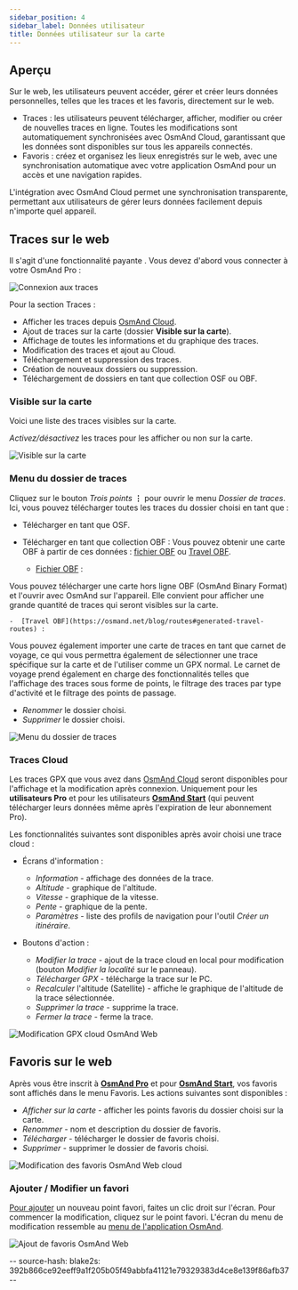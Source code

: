 ```yaml
---
sidebar_position: 4
sidebar_label: Données utilisateur
title: Données utilisateur sur la carte
---
```



<InfoIncompleteArticle/>

## Aperçu

Sur le web, les utilisateurs peuvent accéder, gérer et créer leurs données personnelles, telles que les traces et les favoris, directement sur le web.

- Traces : les utilisateurs peuvent télécharger, afficher, modifier ou créer de nouvelles traces en ligne. Toutes les modifications sont automatiquement synchronisées avec OsmAnd Cloud, garantissant que les données sont disponibles sur tous les appareils connectés.
- Favoris : créez et organisez les lieux enregistrés sur le web, avec une synchronisation automatique avec votre application OsmAnd pour un accès et une navigation rapides.

L'intégration avec OsmAnd Cloud permet une synchronisation transparente, permettant aux utilisateurs de gérer leurs données facilement depuis n'importe quel appareil.

## Traces sur le web

Il s'agit d'une fonctionnalité payante <ProFeature/>. Vous devez d'abord vous connecter à votre OsmAnd Pro :

![Connexion aux traces](@site/static/img/web/track_loggin.png)

Pour la section Traces :

- Afficher les traces depuis [OsmAnd Cloud](#users-tracks-pro).
- Ajout de traces sur la carte (dossier **Visible sur la carte**).
- Affichage de toutes les informations et du graphique des traces.
- Modification des traces et ajout au Cloud.
- Téléchargement et suppression des traces.
- Création de nouveaux dossiers ou suppression.
- Téléchargement de dossiers en tant que collection OSF ou OBF.


### Visible sur la carte

Voici une liste des traces visibles sur la carte.

_Activez/désactivez_ les traces pour les afficher ou non sur la carte.

![Visible sur la carte](@site/static/img/web/visible.png)


### Menu du dossier de traces

Cliquez sur le bouton *Trois points* **⋮** pour ouvrir le menu *Dossier de traces*. Ici, vous pouvez télécharger toutes les traces du dossier choisi en tant que :

 - Télécharger en tant que OSF.
 - Télécharger en tant que collection OBF :
  Vous pouvez obtenir une carte OBF à partir de ces données : [fichier OBF](https://osmand.net/docs/technical/osmand-file-formats/osmand-obf/) ou [Travel OBF](https://osmand.net/blog/routes#generated-travel-routes).

    -  [Fichier OBF](https://osmand.net/docs/technical/osmand-file-formats/osmand-obf/) :

  Vous pouvez télécharger une carte hors ligne OBF (OsmAnd Binary Format) et l'ouvrir avec OsmAnd sur l'appareil. Elle convient pour afficher une grande quantité de traces qui seront visibles sur la carte.

    -  [Travel OBF](https://osmand.net/blog/routes#generated-travel-routes) :

  Vous pouvez également importer une carte de traces en tant que carnet de voyage, ce qui vous permettra également de sélectionner une trace spécifique sur la carte et de l'utiliser comme un GPX normal. Le carnet de voyage prend également en charge des fonctionnalités telles que l'affichage des traces sous forme de points, le filtrage des traces par type d'activité et le filtrage des points de passage.

- _Renommer_ le dossier choisi.
- _Supprimer_ le dossier choisi.

![Menu du dossier de traces](@site/static/img/web/collection.png)


### Traces Cloud

Les traces GPX que vous avez dans [OsmAnd Cloud](../personal/osmand-cloud.md) seront disponibles pour l'affichage et la modification après connexion. Uniquement pour les **utilisateurs Pro** <ProFeature/> et pour les utilisateurs [**OsmAnd Start**](../personal/osmand-cloud.md#osmand-start) (qui peuvent télécharger leurs données même après l'expiration de leur abonnement Pro).

Les fonctionnalités suivantes sont disponibles après avoir choisi une trace cloud :

- Écrans d'information :
  - *Information* - affichage des données de la trace.
  - *Altitude* - graphique de l'altitude.
  - *Vitesse* - graphique de la vitesse.
  - *Pente* - graphique de la pente.
  - *Paramètres* - liste des profils de navigation pour l'outil *Créer un itinéraire*.

- Boutons d'action :
  - *Modifier la trace* - ajout de la trace cloud en local pour modification (bouton _Modifier la localité_ sur le panneau).
  - *Télécharger GPX* - télécharge la trace sur le PC.
  - *Recalculer* l'altitude (Satellite) - affiche le graphique de l'altitude de la trace sélectionnée.
  - *Supprimer la trace* - supprime la trace.
  - *Fermer la trace* - ferme la trace.

![Modification GPX cloud OsmAnd Web](@site/static/img/web/cloud_track.png)



## Favoris sur le web

Après vous être inscrit à [**OsmAnd Pro**](../personal/osmand-cloud.md#login) et pour [**OsmAnd Start**](../personal/osmand-cloud.md#osmand-start), vos favoris sont affichés dans le menu Favoris.
Les actions suivantes sont disponibles :

- *Afficher sur la carte* - afficher les points favoris du dossier choisi sur la carte.
- *Renommer* - nom et description du dossier de favoris.
- *Télécharger* - télécharger le dossier de favoris choisi.
- *Supprimer* - supprimer le dossier de favoris choisi.

![Modification des favoris OsmAnd Web cloud](@site/static/img/web/favorites.png)

### Ajouter / Modifier un favori

[Pour ajouter](../personal/favorites.md#edit) un nouveau point favori, faites un clic droit sur l'écran. Pour commencer la modification, cliquez sur le point favori. L'écran du menu de modification ressemble au [menu de l'application OsmAnd](../personal/favorites.md#create).

![Ajout de favoris OsmAnd Web](@site/static/img/web/web_favorites_add.png)

-- source-hash: blake2s: 392b866ce92eeff9a1f205b05f49abbfa41121e79329383d4ce8e139f86afb37 --
